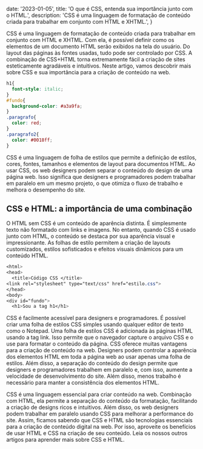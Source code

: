 
  date: '2023-01-05',
  title: 'O que é CSS, entenda sua importância junto com o HTML.',
  description:
    'CSS é uma linguagem de formatação de conteúdo criada para trabalhar em conjunto com HTML e XHTML.',
}


CSS é uma linguagem de formatação de conteúdo criada para trabalhar em conjunto com HTML e XHTML. Com ela, é possível definir como os elementos de um documento HTML serão exibidos na tela do usuário. Do layout das páginas às fontes usadas, tudo pode ser controlado por CSS. A combinação de CSS+HTML torna extremamente fácil a criação de sites esteticamente agradáveis e intuitivos. Neste artigo, vamos descobrir mais sobre CSS e sua importância para a criação de conteúdo na web.

```CSS
h1{
  font-style: italic;
}
#fundo{
  background-color: #a3a9fa;
}
.paragrafo{
  color: red;
}
.paragrafo2{
  color: #0018ff;
}
```

CSS é uma linguagem de folha de estilos que permite a definição de estilos, cores, fontes, tamanhos e elementos de layout para documentos HTML. Ao usar CSS, os web designers podem separar o conteúdo do design de uma página web. Isso significa que designers e programadores podem trabalhar em paralelo em um mesmo projeto, o que otimiza o fluxo de trabalho e melhora o desempenho do site.

## CSS e HTML: a importância de uma combinação

O HTML sem CSS é um conteúdo de aparência distinta. É simplesmente texto não formatado com links e imagens. No entanto, quando CSS é usado junto com HTML, o conteúdo se destaca por sua aparência visual e impressionante. As folhas de estilo permitem a criação de layouts customizados, estilos sofisticados e efeitos visuais dinâmicos para um conteúdo HTML.

```CSS
<html>
<head>
  <title>Código CSS </title>
<link rel="stylesheet" type="text/css" href="estilo.css">
</head>
<body>
<div id="fundo">
  <h1>Sou a tag h1</h1>
```

CSS é facilmente acessível para designers e programadores. É possível criar uma folha de estilos CSS simples usando qualquer editor de texto como o Notepad. Uma folha de estilos CSS é adicionada às páginas HTML usando a tag link. Isso permite que o navegador capture o arquivo CSS e o use para formatar o conteúdo da página.
CSS oferece muitas vantagens para a criação de conteúdo na web. Designers podem controlar a aparência dos elementos HTML em toda a página web ao usar apenas uma folha de estilos. Além disso, a separação do conteúdo do design permite que designers e programadores trabalhem em paralelo e, com isso, aumente a velocidade de desenvolvimento do site. Além disso, menos trabalho é necessário para manter a consistência dos elementos HTML.

CSS é uma linguagem essencial para criar conteúdo na web. Combinação com HTML, ela permite a separação do conteúdo da formatação, facilitando a criação de designs ricos e intuitivos. Além disso, os web designers podem trabalhar em paralelo usando CSS para melhorar a performance do site. Assim, ficamos sabendo que CSS e HTML são tecnologias essenciais para a criação de conteúdo digital na web. Por isso, aproveite os benefícios de usar HTML e CSS na criação de seu conteúdo. Leia os nossos outros artigos para aprender mais sobre CSS e HTML.
